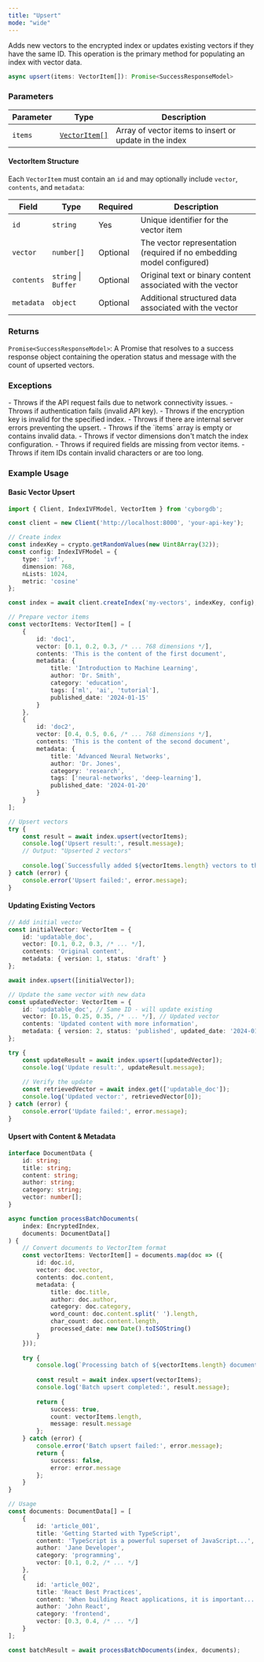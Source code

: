 ```yaml
---
title: "Upsert"
mode: "wide"
---
```


Adds new vectors to the encrypted index or updates existing vectors if they have the same ID. This operation is the primary method for populating an index with vector data.

```typescript
async upsert(items: VectorItem[]): Promise<SuccessResponseModel>
```

### Parameters

| Parameter | Type | Description |
|-----------|------|-------------|
| `items` | [`VectorItem[]`](../types#vectoritem) | Array of vector items to insert or update in the index |

#### VectorItem Structure

Each `VectorItem` must contain an `id` and may optionally include `vector`, `contents`, and `metadata`:

| Field | Type | Required | Description |
|-------|------|----------|-------------|
| `id` | `string` | Yes | Unique identifier for the vector item |
| `vector` | `number[]` | Optional | The vector representation (required if no embedding model configured) |
| `contents` | `string` \| `Buffer` | Optional | Original text or binary content associated with the vector |
| `metadata` | `object` | Optional | Additional structured data associated with the vector |

### Returns

`Promise<SuccessResponseModel>`: A Promise that resolves to a success response object containing the operation status and message with the count of upserted vectors.

### Exceptions

<AccordionGroup>
    <Accordion title="Error">
        - Throws if the API request fails due to network connectivity issues.
        - Throws if authentication fails (invalid API key).
        - Throws if the encryption key is invalid for the specified index.
        - Throws if there are internal server errors preventing the upsert.
    </Accordion>
    <Accordion title="Validation Errors">
        - Throws if the `items` array is empty or contains invalid data.
        - Throws if vector dimensions don't match the index configuration.
        - Throws if required fields are missing from vector items.
        - Throws if item IDs contain invalid characters or are too long.
    </Accordion>
</AccordionGroup>

### Example Usage

#### Basic Vector Upsert

```typescript
import { Client, IndexIVFModel, VectorItem } from 'cyborgdb';

const client = new Client('http://localhost:8000', 'your-api-key');

// Create index
const indexKey = crypto.getRandomValues(new Uint8Array(32));
const config: IndexIVFModel = {
    type: 'ivf',
    dimension: 768,
    nLists: 1024,
    metric: 'cosine'
};

const index = await client.createIndex('my-vectors', indexKey, config);

// Prepare vector items
const vectorItems: VectorItem[] = [
    {
        id: 'doc1',
        vector: [0.1, 0.2, 0.3, /* ... 768 dimensions */],
        contents: 'This is the content of the first document',
        metadata: {
            title: 'Introduction to Machine Learning',
            author: 'Dr. Smith',
            category: 'education',
            tags: ['ml', 'ai', 'tutorial'],
            published_date: '2024-01-15'
        }
    },
    {
        id: 'doc2',
        vector: [0.4, 0.5, 0.6, /* ... 768 dimensions */],
        contents: 'This is the content of the second document',
        metadata: {
            title: 'Advanced Neural Networks',
            author: 'Dr. Jones',
            category: 'research',
            tags: ['neural-networks', 'deep-learning'],
            published_date: '2024-01-20'
        }
    }
];

// Upsert vectors
try {
    const result = await index.upsert(vectorItems);
    console.log('Upsert result:', result.message);
    // Output: "Upserted 2 vectors"
    
    console.log(`Successfully added ${vectorItems.length} vectors to the index`);
} catch (error) {
    console.error('Upsert failed:', error.message);
}
```

#### Updating Existing Vectors

```typescript
// Add initial vector
const initialVector: VectorItem = {
    id: 'updatable_doc',
    vector: [0.1, 0.2, 0.3, /* ... */],
    contents: 'Original content',
    metadata: { version: 1, status: 'draft' }
};

await index.upsert([initialVector]);

// Update the same vector with new data
const updatedVector: VectorItem = {
    id: 'updatable_doc', // Same ID - will update existing
    vector: [0.15, 0.25, 0.35, /* ... */], // Updated vector
    contents: 'Updated content with more information',
    metadata: { version: 2, status: 'published', updated_date: '2024-01-25' }
};

try {
    const updateResult = await index.upsert([updatedVector]);
    console.log('Update result:', updateResult.message);
    
    // Verify the update
    const retrievedVector = await index.get(['updatable_doc']);
    console.log('Updated vector:', retrievedVector[0]);
} catch (error) {
    console.error('Update failed:', error.message);
}
```

#### Upsert with Content & Metadata

```typescript
interface DocumentData {
    id: string;
    title: string;
    content: string;
    author: string;
    category: string;
    vector: number[];
}

async function processBatchDocuments(
    index: EncryptedIndex, 
    documents: DocumentData[]
) {
    // Convert documents to VectorItem format
    const vectorItems: VectorItem[] = documents.map(doc => ({
        id: doc.id,
        vector: doc.vector,
        contents: doc.content,
        metadata: {
            title: doc.title,
            author: doc.author,
            category: doc.category,
            word_count: doc.content.split(' ').length,
            char_count: doc.content.length,
            processed_date: new Date().toISOString()
        }
    }));
    
    try {
        console.log(`Processing batch of ${vectorItems.length} documents`);
        
        const result = await index.upsert(vectorItems);
        console.log('Batch upsert completed:', result.message);
        
        return {
            success: true,
            count: vectorItems.length,
            message: result.message
        };
    } catch (error) {
        console.error('Batch upsert failed:', error.message);
        return {
            success: false,
            error: error.message
        };
    }
}

// Usage
const documents: DocumentData[] = [
    {
        id: 'article_001',
        title: 'Getting Started with TypeScript',
        content: 'TypeScript is a powerful superset of JavaScript...',
        author: 'Jane Developer',
        category: 'programming',
        vector: [0.1, 0.2, /* ... */]
    },
    {
        id: 'article_002',
        title: 'React Best Practices',
        content: 'When building React applications, it is important...',
        author: 'John React',
        category: 'frontend',
        vector: [0.3, 0.4, /* ... */]
    }
];

const batchResult = await processBatchDocuments(index, documents);
```